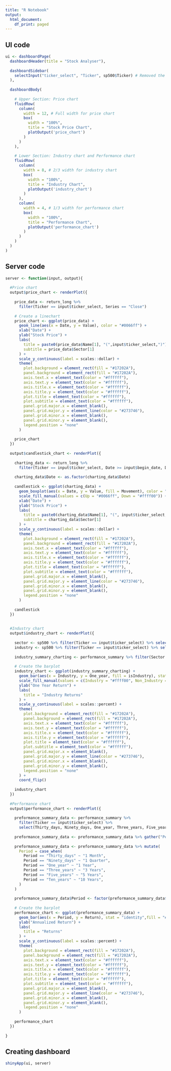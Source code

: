 ```yaml
---
title: "R Notebook"
output:
  html_document:
    df_print: paged
---
```


## UI code
```r
ui <- dashboardPage(
  dashboardHeader(title = "Stock Analyser"),
  
  dashboardSidebar(
    selectInput("ticker_select", "Ticker", sp500$Ticker) # Removed the trailing comma here
  ),
  
  dashboardBody(
    
    # Upper Section: Price chart
    fluidRow(
      column(
        width = 12, # Full width for price chart
        box(
          width = "100%",
          title = "Stock Price Chart", 
          plotOutput('price_chart')
        )
      )
    ),
    
    # Lower Section: Industry chart and Performance chart
    fluidRow(
      column(
        width = 8, # 2/3 width for industry chart
        box(
          width = "100%",
          title = "Industry Chart", 
          plotOutput('industry_chart')
        )
      ),
      column(
        width = 4, # 1/3 width for performance chart
        box(
          width = "100%",
          title = "Performance Chart", 
          plotOutput('performance_chart')
        )
      )
    )
  )
)
```

## Server code
```r
server <- function(input, output){
  
  #Price chart
  output$price_chart <- renderPlot({
    
    price_data <- return_long %>% 
      filter(Ticker == input$ticker_select, Series == "Close")
    
    # Create a linechart
    price_chart <- ggplot(price_data) +
      geom_line(aes(x = Date, y = Value), color = "#0066ff") +
      xlab("Date") + 
      ylab("Stock Price") +
      labs(
        title = paste0(price_data$Name[1], "(",input$ticker_select,")"),
        subtitle = price_data$Sector[1]
      ) +
      scale_y_continuous(label = scales::dollar) + 
      theme(
        plot.background = element_rect(fill = "#17202A"),
        panel.background = element_rect(fill = "#17202A"),
        axis.text.x = element_text(color = "#ffffff"),
        axis.text.y = element_text(color = "#ffffff"),
        axis.title.x = element_text(color = "#ffffff"),
        axis.title.y = element_text(color = "#ffffff"),
        plot.title = element_text(color = "#ffffff"),
        plot.subtitle = element_text(color = "#ffffff"),
        panel.grid.major.x = element_blank(),
        panel.grid.major.y = element_line(color = "#273746"),
        panel.grid.minor.x = element_blank(),
        panel.grid.minor.y = element_blank(),
        legend.position = "none"
      )
    
    price_chart
  })
  
  output$candlestick_chart <- renderPlot({
    
    charting_data <- return_long %>% 
      filter(Ticker == input$ticker_select, Date >= input$begin_date, Date <= input$end_date)
    
    charting_data$Date <- as.factor(charting_data$Date)
    
    candlestick <- ggplot(charting_data) +
      geom_boxplot(aes(x = Date, y = Value, fill = Movement), color = "#D0D3D4", width = 0.2) +
      scale_fill_manual(values = c(Up = "#0066ff", Down = "#ffff00")) + 
      xlab("Date") + 
      ylab("Stock Price") +
      labs(
        title = paste0(charting_data$Name[1], "(", input$ticker_select, ")"),
        subtitle = charting_data$Sector[1]
      ) +
      scale_y_continuous(label = scales::dollar) + 
      theme(
        plot.background = element_rect(fill = "#17202A"),
        panel.background = element_rect(fill = "#17202A"),
        axis.text.x = element_text(color = "#ffffff"),
        axis.text.y = element_text(color = "#ffffff"),
        axis.title.x = element_text(color = "#ffffff"),
        axis.title.y = element_text(color = "#ffffff"),
        plot.title = element_text(color = "#ffffff"),
        plot.subtitle = element_text(color = "#ffffff"),
        panel.grid.major.x = element_blank(),
        panel.grid.major.y = element_line(color = "#273746"),
        panel.grid.minor.x = element_blank(),
        panel.grid.minor.y = element_blank(),
        legend.position = "none"
      )
    
    candlestick
  })
  
  
  #Industry chart
  output$industry_chart <- renderPlot({
    
    sector <- sp500 %>% filter(Ticker == input$ticker_select) %>% select(Sector) %>% as.character()
    industry <- sp500 %>% filter(Ticker == input$ticker_select) %>% select(Industry) %>% as.character()
    
    industry_summary_charting <- performance_summary %>% filter(Sector == sector) %>% mutate(isIndustry = ifelse(Industry == industry, "Industry", "Non_Industry"))
    
    # Create the barplot
    industry_chart <- ggplot(industry_summary_charting) +
      geom_bar(aes(x = Industry, y = One_year, fill = isIndustry), stat = "summary", fun= "mean") +
      scale_fill_manual(values = c(Industry = "#ffff00", Non_Industry = "#0066ff")) + 
      ylab("One Year Return") +
      labs(
        title = "Industry Returns"
      ) +
      scale_y_continuous(label = scales::percent) + 
      theme(
        plot.background = element_rect(fill = "#17202A"),
        panel.background = element_rect(fill = "#17202A"),
        axis.text.x = element_text(color = "#ffffff"),
        axis.text.y = element_text(color = "#ffffff"),
        axis.title.x = element_text(color = "#ffffff"),
        axis.title.y = element_text(color = "#ffffff"),
        plot.title = element_text(color = "#ffffff"),
        plot.subtitle = element_text(color = "#ffffff"),
        panel.grid.major.x = element_blank(),
        panel.grid.major.y = element_line(color = "#273746"),
        panel.grid.minor.x = element_blank(),
        panel.grid.minor.y = element_blank(),
        legend.position = "none"
      ) +
      coord_flip()
    
    industry_chart
  })
  
  #Performance chart
  output$performance_chart <- renderPlot({
    
    preformance_summary_data <- performance_summary %>% 
      filter(Ticker == input$ticker_select) %>%
      select(Thirty_days, Ninety_days, One_year, Three_years, Five_years, Ten_years)
    
    preformance_summary_data <- preformance_summary_data %>% gather("Period", "Return")
    
    preformance_summary_data <- preformance_summary_data %>% mutate(
      Period = case_when(
        Period == "Thirty_days" ~ "1 Month",
        Period == "Ninety_days" ~ "1 Quarter",
        Period == "One_year" ~ "1 Year",
        Period == "Three_years" ~ "3 Years",
        Period == "Five_years" ~ "5 Years",
        Period == "Ten_years" ~ "10 Years",
      )
    )
    
    preformance_summary_data$Period <- factor(preformance_summary_data$Period, levels = c("1 Month", "1 Quarter", "1 Year", "3 Years", "5 Years", "10 Years" ))
    
    # Create the barplot
    performance_chart <- ggplot(preformance_summary_data) +
      geom_bar(aes(x = Period, y = Return), stat = "identity",fill = "#0066ff") +
      ylab("Annualized Return") +
      labs(
        title = "Returns"
      ) +
      scale_y_continuous(label = scales::percent) + 
      theme(
        plot.background = element_rect(fill = "#17202A"),
        panel.background = element_rect(fill = "#17202A"),
        axis.text.x = element_text(color = "#ffffff"),
        axis.text.y = element_text(color = "#ffffff"),
        axis.title.x = element_text(color = "#ffffff"),
        axis.title.y = element_text(color = "#ffffff"),
        plot.title = element_text(color = "#ffffff"),
        plot.subtitle = element_text(color = "#ffffff"),
        panel.grid.major.x = element_blank(),
        panel.grid.major.y = element_line(color = "#273746"),
        panel.grid.minor.x = element_blank(),
        panel.grid.minor.y = element_blank(),
        legend.position = "none"
      )
    
    performance_chart
  })
  
}
```

## Creating dashboard
```r
shinyApp(ui, server)
```

